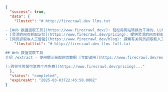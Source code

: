 ```json
{
  "success": true,
  "data": {
    "llmstxt": "# http://firecrawl.dev llms.txt

- [Web 数据提取工具](https://www.firecrawl.dev/): 轻松将网站转换为干净的、LLM 可用的数据。
- [灵活的网页抓取定价](https://www.firecrawl.dev/pricing): 提供灵活的网页抓取和数据提取定价方案。
- [网页抓取与人工智能](https://www.firecrawl.dev/blog): 探索有关网页抓取和人工智能的教程和文章...",
    "llmsfulltxt": "# http://firecrawl.dev llms-full.txt

## Web 数据提取工具
介绍 /extract - 使用提示获取网页数据 [立即试用](https://www.firecrawl.dev/extract)

[💥购买年套餐可享两个月免费](https://www.firecrawl.dev/pricing)..."
  },
  "status": "completed",
  "expiresAt": "2025-03-03T22:45:50.000Z"
}
```